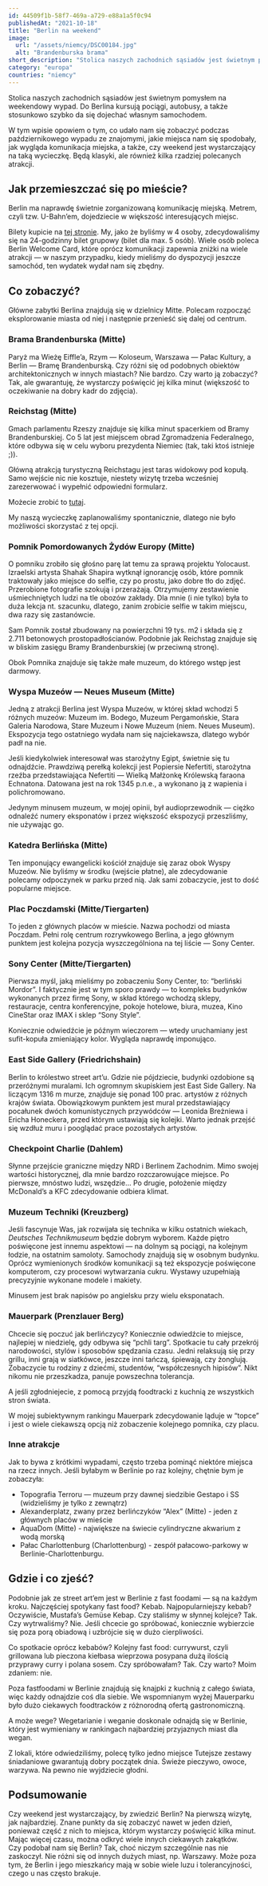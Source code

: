 ```yaml
---
id: 44509f1b-58f7-469a-a729-e88a1a5f0c94
publishedAt: "2021-10-18"
title: "Berlin na weekend"
image:
  url: "/assets/niemcy/DSC00184.jpg"
  alt: "Brandenburska brama"
short_description: "Stolica naszych zachodnich sąsiadów jest świetnym pomysłem na weekendowy wypad. Do Berlina kursują pociągi, autobusy, a także stosunkowo szybko da się dojechać własnym samochodem."
category: "europa"
countries: "niemcy"
---
```


Stolica naszych zachodnich sąsiadów jest świetnym pomysłem na weekendowy wypad. Do Berlina kursują pociągi, autobusy, a także stosunkowo szybko da się dojechać własnym samochodem.

W tym wpisie opowiem o tym, co udało nam się zobaczyć podczas październikowego wypadu ze znajomymi, jakie miejsca nam się spodobały, jak wygląda komunikacja miejska, a także, czy weekend jest wystarczający na taką wycieczkę. Będą klasyki, ale również kilka rzadziej polecanych atrakcji.

## Jak przemieszczać się po mieście?

Berlin ma naprawdę świetnie zorganizowaną komunikację miejską. Metrem, czyli tzw. U-Bahn’em, dojedziecie w większość interesujących miejsc.

Bilety kupicie na <a href="https://www.bvg.de/en/tickets-tariffs/all-tickets" target="_blank" rel="noopener noreferrer">tej stronie</a>. My, jako że byliśmy w 4 osoby, zdecydowaliśmy się na 24-godzinny bilet grupowy (bilet dla max. 5 osób). Wiele osób poleca Berlin Welcome Card, które oprócz komunikacji zapewnia zniżki na wiele atrakcji — w naszym przypadku, kiedy mieliśmy do dyspozycji jeszcze samochód, ten wydatek wydał nam się zbędny.

## Co zobaczyć?

Główne zabytki Berlina znajdują się w dzielnicy Mitte. Polecam rozpocząć eksplorowanie miasta od niej i następnie przenieść się dalej od centrum.

### Brama Brandenburska (Mitte)

Paryż ma Wieżę Eiffle’a, Rzym — Koloseum, Warszawa — Pałac Kultury, a Berlin — Bramę Brandenburską. Czy różni się od podobnych obiektów architektonicznych w innych miastach? Nie bardzo. Czy warto ją zobaczyć? Tak, ale gwarantuję, że wystarczy poświęcić jej kilka minut (większość to oczekiwanie na dobry kadr do zdjęcia).

### Reichstag (Mitte)

Gmach parlamentu Rzeszy znajduje się kilka minut spacerkiem od Bramy Brandenburskiej. Co 5 lat jest miejscem obrad Zgromadzenia Federalnego, które odbywa się w celu wyboru prezydenta Niemiec (tak, taki ktoś istnieje ;)).

Główną atrakcją turystyczną Reichstagu jest taras widokowy pod kopułą. Samo wejście nic nie kosztuje, niestety wizytę trzeba wcześniej zarezerwować i wypełnić odpowiedni formularz.

Możecie zrobić to <a href="https://visite.bundestag.de/BAPWeb/pages/createBookingRequest/viewBasicInformation.jsf?lang=en" target="_blank" rel="noopener noreferrer">tutaj</a>.

My naszą wycieczkę zaplanowaliśmy spontanicznie, dlatego nie było możliwości skorzystać z tej opcji.

### Pomnik Pomordowanych Żydów Europy (Mitte)

O pomniku zrobiło się głośno parę lat temu za sprawą projektu Yolocaust. Izraelski artysta Shahak Shapira wytknął ignorancję osób, które pomnik traktowały jako miejsce do selfie, czy po prostu, jako dobre tło do zdjęć. Przerobione fotografie szokują i przerażają. Otrzymujemy zestawienie uśmiechniętych ludzi na tle obozów zakłady. Dla mnie (i nie tylko) była to duża lekcja nt. szacunku, dlatego, zanim zrobicie selfie w takim miejscu, dwa razy się zastanówcie.

Sam Pomnik został zbudowany na powierzchni 19 tys. m2 i składa się z 2.711 betonowych prostopadłościanów. Podobnie jak Reichstag znajduje się w bliskim zasięgu Bramy Brandenburskiej (w przeciwną stronę).

Obok Pomnika znajduje się także małe muzeum, do którego wstęp jest darmowy.

### Wyspa Muzeów — Neues Museum (Mitte)

Jedną z atrakcji Berlina jest Wyspa Muzeów, w której skład wchodzi 5 różnych muzeów: Muzeum im. Bodego, Muzeum Pergamońskie, Stara Galeria Narodowa, Stare Muzeum i Nowe Muzeum (niem. Neues Museum). Ekspozycja tego ostatniego wydała nam się najciekawsza, dlatego wybór padł na nie.

Jeśli kiedykolwiek interesował was starożytny Egipt, świetnie się tu odnajdźcie. Prawdziwą perełką kolekcji jest Popiersie Nefertiti, starożytna rzeźba przedstawiająca Nefertiti — Wielką Małżonkę Królewską faraona Echnatona. Datowana jest na rok 1345 p.n.e., a wykonano ją z wapienia i polichromowano.

Jedynym minusem muzeum, w mojej opinii, był audioprzewodnik — ciężko odnaleźć numery eksponatów i przez większość ekspozycji przeszliśmy, nie używając go.

### Katedra Berlińska (Mitte)

Ten imponujący ewangelicki kościół znajduje się zaraz obok Wyspy Muzeów. Nie byliśmy w środku (wejście płatne), ale zdecydowanie polecamy odpoczynek w parku przed nią. Jak sami zobaczycie, jest to dość popularne miejsce.

### Plac Poczdamski (Mitte/Tiergarten)

To jeden z głównych placów w mieście. Nazwa pochodzi od miasta Poczdam. Pełni rolę centrum rozrywkowego Berlina, a jego głównym punktem jest kolejna pozycja wyszczególniona na tej liście — Sony Center.

### Sony Center (Mitte/Tiergarten)

Pierwsza myśl, jaką mieliśmy po zobaczeniu Sony Center, to: “berliński Mordor”. I faktycznie jest w tym sporo prawdy — to kompleks budynków wykonanych przez firmę Sony, w skład którego wchodzą sklepy, restauracje, centra konferencyjne, pokoje hotelowe, biura, muzea, Kino CineStar oraz IMAX i sklep “Sony Style”.

Koniecznie odwiedźcie je późnym wieczorem — wtedy uruchamiany jest sufit-kopuła zmieniający kolor. Wygląda naprawdę imponująco.

### East Side Gallery (Friedrichshain)

Berlin to królestwo street art’u. Gdzie nie pójdziecie, budynki ozdobione są przeróżnymi muralami. Ich ogromnym skupiskiem jest East Side Gallery. Na liczącym 1316 m murze, znajduje się ponad 100 prac. artystów z różnych krajów świata. Obowiązkowym punktem jest mural przedstawiający pocałunek dwóch komunistycznych przywódców — Leonida Breżniewa i Ericha Honeckera, przed którym ustawiają się kolejki. Warto jednak przejść się wzdłuż muru i pooglądać prace pozostałych artystów.

### Checkpoint Charlie (Dahlem)

Słynne przejście graniczne między NRD i Berlinem Zachodnim. Mimo swojej wartości historycznej, dla mnie bardzo rozczarowujące miejsce. Po pierwsze, mnóstwo ludzi, wszędzie… Po drugie, położenie między McDonald’s a KFC zdecydowanie odbiera klimat.

### Muzeum Techniki (Kreuzberg)

Jeśli fascynuje Was, jak rozwijała się technika w kilku ostatnich wiekach, _Deutsches Technikmuseum_ będzie dobrym wyborem. Każde piętro poświęcone jest innemu aspektowi — na dolnym są pociągi, na kolejnym łodzie, na ostatnim samoloty. Samochody znajdują się w osobnym budynku. Oprócz wymienionych środków komunikacji są też ekspozycje poświęcone komputerom, czy procesowi wytwarzania cukru. Wystawy uzupełniają precyzyjnie wykonane modele i makiety.

Minusem jest brak napisów po angielsku przy wielu eksponatach.

### Mauerpark (Prenzlauer Berg)

Chcecie się poczuć jak berlińczycy? Koniecznie odwiedźcie to miejsce, najlepiej w niedzielę, gdy odbywa się “pchli targ”. Spotkacie tu cały przekrój narodowości, stylów i sposobów spędzania czasu. Jedni relaksują się przy grillu, inni grają w siatkówce, jeszcze inni tańczą, śpiewają, czy żonglują. Zobaczycie tu rodziny z dziećmi, studentów, “współczesnych hipisów”. Nikt nikomu nie przeszkadza, panuje powszechna tolerancja.

A jeśli zgłodniejecie, z pomocą przyjdą foodtracki z kuchnią ze wszystkich stron świata.

W mojej subiektywnym rankingu Mauerpark zdecydowanie ląduje w “topce” i jest o wiele ciekawszą opcją niż zobaczenie kolejnego pomnika, czy placu.

### Inne atrakcje

Jak to bywa z krótkimi wypadami, często trzeba pominąć niektóre miejsca na rzecz innych. Jeśli byłabym w Berlinie po raz kolejny, chętnie bym je zobaczyła:

- Topografia Terroru — muzeum przy dawnej siedzibie Gestapo i SS (widzieliśmy je tylko z zewnątrz)
- Alexanderplatz, zwany przez berlińczyków “Alex” (Mitte) - jeden z głównych placów w mieście
- AquaDom (Mitte) - największe na świecie cylindryczne akwarium z wodą morską
- Pałac Charlottenburg (Charlottenburg) - zespół pałacowo-parkowy w Berlinie-Charlottenburgu.

## Gdzie i co zjeść?

Podobnie jak ze street art’em jest w Berlinie z fast foodami — są na każdym kroku. Najczęściej spotykany fast food? Kebab. Najpopularniejszy kebab? Oczywiście, Mustafa’s Gemüse Kebap. Czy staliśmy w słynnej kolejce? Tak. Czy wytrwaliśmy? Nie. Jeśli chcecie go spróbować, koniecznie wybierzcie się poza porą obiadową i uzbrójcie się w dużo cierpliwości.

Co spotkacie oprócz kebabów? Kolejny fast food: currywurst, czyli grillowana lub pieczona kiełbasa wieprzowa posypana dużą ilością przyprawy curry i polana sosem. Czy spróbowałam? Tak. Czy warto? Moim zdaniem: nie.

Poza fastfoodami w Berlinie znajdują się knajpki z kuchnią z całego świata, więc każdy odnajdzie coś dla siebie. We wspomnianym wyżej Mauerparku było dużo ciekawych foodtracków z różnorodną ofertą gastronomiczną.

A może wege? Wegetarianie i weganie doskonale odnajdą się w Berlinie, który jest wymieniany w rankingach najbardziej przyjaznych miast dla wegan.

Z lokali, które odwiedziliśmy, polecę tylko jedno miejsce <MapLink url="https://www.google.com/maps/place/Caf%C3%A9+Einstein+Stammhaus/@52.5020944,13.3524691,17z/data=!3m1!4b1!4m5!3m4!1s0x47a8504dad9e00dd:0x4b2dab5ad5c77333!8m2!3d52.5020541!4d13.3545978" label="Cafe Einstein Stammhau" />
Tutejsze zestawy śniadaniowe gwarantują dobry początek dnia. Świeże pieczywo, owoce, warzywa. Na pewno nie wyjdziecie głodni.

## Podsumowanie

Czy weekend jest wystarczający, by zwiedzić Berlin? Na pierwszą wizytę, jak najbardziej. Znane punkty da się zobaczyć nawet w jeden dzień, ponieważ część z nich to miejsca, którym wystarczy poświęcić kilka minut. Mając więcej czasu, można odkryć wiele innych ciekawych zakątków.  
Czy podobał nam się Berlin? Tak, choć niczym szczególnie nas nie zaskoczył. Nie różni się od innych dużych miast, np. Warszawy. Może poza tym, że Berlin i jego mieszkańcy mają w sobie wiele luzu i tolerancyjności, czego u nas często brakuje.
